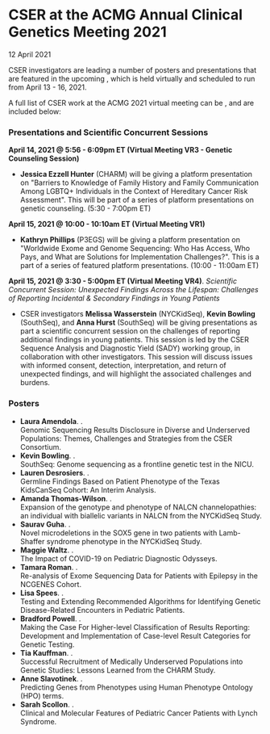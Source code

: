 
<BreadcrumbsNews />

# CSER at the ACMG Annual Clinical Genetics Meeting 2021

<Subheader>12 April 2021</Subheader>

CSER investigators are leading a number of posters and presentations that are featured in the upcoming <Link label="American College of Medical Genetics and Genomics (ACMG) Annual Cinical Genetics Meeting 2021" url="https://www.acmgmeeting.net/acmg2021/Public/mainhall.aspx" />, which is held virtually and scheduled to run from April 13 - 16, 2021.

A full list of CSER work at the ACMG 2021 virtual meeting can be <Link label="found online here in Google Doc format for easy reference" url="https://docs.google.com/document/d/1w2b1RhIIpxFCUMUeWJzhMrje5VLgqpaU2VQ1rXrcI0s/edit?usp=sharing" />, and are included below:

### Presentations and Scientific Concurrent Sessions

**April 14, 2021 @ 5:56 - 6:09pm ET (Virtual Meeting VR3 - Genetic Counseling Session)**

- **Jessica Ezzell Hunter** (CHARM) will be giving a platform presentation on "Barriers to Knowledge of Family History and Family Communication Among LGBTQ+ Individuals in the Context of Hereditary Cancer Risk Assessment". This will be part of a series of platform presentations on genetic counseling. <NBS>(5:30 - 7:00pm ET)</NBS>

**April 15, 2021 @ 10:00 - 10:10am ET (Virtual Meeting VR1)**

- **Kathryn Phillips** (P3EGS) will be giving a platform presentation on "Worldwide Exome and Genome Sequencing: Who Has Access, Who Pays, and What are Solutions for Implementation Challenges?". This is a part of a series of featured platform presentations. <NBS>(10:00 - 11:00am ET)</NBS>

**April 15, 2021 @ 3:30 - 5:00pm ET (Virtual Meeting VR4)**. *Scientific Concurrent Session: Unexpected Findings Across the Lifespan: Challenges of Reporting Incidental &amp; Secondary Findings in Young Patients*

- CSER investigators **Melissa Wasserstein** (NYCKidSeq), **Kevin Bowling** (SouthSeq), and **Anna Hurst** (SouthSeq) will be giving presentations as part a scientific concurrent session on the challenges of reporting additional findings in young patients. This session is led by the CSER Sequence Analysis and Diagnostic Yield (SADY) working group, in collaboration with other investigators. This session will discuss issues with informed consent, detection, interpretation, and return of unexpected findings, and will highlight the associated challenges and burdens.

### Posters

- **Laura Amendola**. <Link label="eP317" url="https://acmg.planion.com/Web.User/AbstractDet?ACCOUNT=ACMG&amp;ABSID=10477&amp;CONF=AM21&amp;ssoOverride=OFF&amp;CKEY="/>.\
Genomic Sequencing Results Disclosure in Diverse and Underserved Populations: Themes, Challenges and Strategies from the CSER Consortium.
- **Kevin Bowling**. <Link label="eP177" url="https://acmg.planion.com/Web.User/AbstractDet?ACCOUNT=ACMG&amp;ABSID=10771&amp;CONF=AM21&amp;ssoOverride=OFF&amp;CKEY="/>.\
SouthSeq: Genome sequencing as a frontline genetic test in the NICU.
- **Lauren Desrosiers**. <Link label="eP064" url="https://acmg.planion.com/Web.User/AbstractDet?ACCOUNT=ACMG&amp;ABSID=10778&amp;CONF=AM21&amp;ssoOverride=OFF&amp;CKEY="/>.\
Germline Findings Based on Patient Phenotype of the Texas KidsCanSeq Cohort: An Interim Analysis.
- **Amanda Thomas-Wilson**. <Link label="eP409" url="https://acmg.planion.com/Web.User/AbstractDet?ACCOUNT=ACMG&amp;ABSID=11052&amp;CONF=AM21&amp;ssoOverride=OFF&amp;CKEY="/>.\
Expansion of the genotype and phenotype of NALCN channelopathies: an individual with biallelic variants in NALCN from the NYCKidSeq Study.
- **Saurav Guha**. <Link label="eP354" url="https://acmg.planion.com/Web.User/AbstractDet?ACCOUNT=ACMG&amp;ABSID=10597&amp;CONF=AM21&amp;ssoOverride=OFF&amp;CKEY="/>.\
Novel microdeletions in the SOX5 gene in two patients with Lamb-Shaffer syndrome phenotype in the NYCKidSeq Study.
- **Maggie Waltz**. <Link label="eP466" url="https://acmg.planion.com/Web.User/AbstractDet?ACCOUNT=ACMG&amp;ABSID=11021&amp;CONF=AM21&amp;ssoOverride=OFF&amp;CKEY="/>.\
The Impact of COVID-19 on Pediatric Diagnostic Odysseys.
- **Tamara Roman**. <Link label="eP404" url="https://acmg.planion.com/Web.User/AbstractDet?ACCOUNT=ACMG&amp;ABSID=10997&amp;CONF=AM21&amp;ssoOverride=OFF&amp;CKEY="/>.\
Re-analysis of Exome Sequencing Data for Patients with Epilepsy in the NCGENES Cohort.
- **Lisa Spees**. <Link label="eP530" url="https://acmg.planion.com/Web.User/AbstractDet?ACCOUNT=ACMG&amp;ABSID=10767&amp;CONF=AM21&amp;ssoOverride=OFF&amp;CKEY="/>.\
Testing and Extending Recommended Algorithms for Identifying Genetic Disease-Related Encounters in Pediatric Patients.
- **Bradford Powell**. <Link label="eP398" url="https://acmg.planion.com/Web.User/AbstractDet?ACCOUNT=ACMG&amp;ABSID=10951&amp;CONF=AM21&amp;ssoOverride=OFF&amp;CKEY="/>.\
Making the Case For Higher-level Classification of Results Reporting: Development and Implementation of Case-level Result Categories for Genetic Testing.
- **Tia Kauffman**. <Link label="eP517" url="https://acmg.planion.com/Web.User/AbstractDet?ACCOUNT=ACMG&amp;ABSID=10522&amp;CONF=AM21&amp;ssoOverride=OFF&amp;CKEY="/>.\
Successful Recruitment of Medically Underserved Populations into Genetic Studies: Lessons Learned from the CHARM Study.
- **Anne Slavotinek**. <Link label="eP233" url="https://acmg.planion.com/Web.User/AbstractDet?ACCOUNT=ACMG&amp;ABSID=10965&amp;CONF=AM21&amp;ssoOverride=OFF&amp;CKEY="/>.\
Predicting Genes from Phenotypes using Human Phenotype Ontology (HPO) terms.
- **Sarah Scollon**. <Link label="eP070" url="https://acmg.planion.com/Web.User/AbstractDet?ACCOUNT=ACMG&amp;ABSID=10835&amp;CONF=AM21&amp;ssoOverride=OFF&amp;CKEY="/>.\
Clinical and Molecular Features of Pediatric Cancer Patients with Lynch Syndrome.
